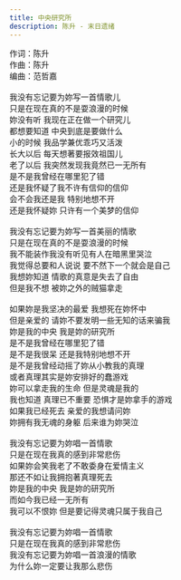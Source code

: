 ```yaml
---
title: 中央研究所
description: 陈升 - 末日遗绪
---
```


作词：陈升<br />作曲：陈升<br />编曲：范哲嘉<br /><br />我没有忘记要为妳写一首情歌儿<br />只是在现在真的不是耍浪漫的时候<br />妳没有听 我现在正在做一个研究儿<br />都想要知道 中央到底是要做什么<br />小的时候 我品学兼优乖巧又活泼<br />长大以后 每天想著要报效祖国儿<br />老了以后 我突然发现我竟然已一无所有<br />是不是我曾经在哪里犯了错<br />还是我怀疑了我不许有信仰的信仰<br />会不会我还是我 特别地想不开<br />还是我怀疑妳 只许有一个美梦的信仰<br /><br />我没有忘记要为妳写一首美丽的情歌<br />只是在现在真的不是耍浪漫的时候<br />我不能装作我没有听见有人在暗黑里哭泣<br />我觉得总要和人说说  要不然下一个就会是自己<br />我想妳知道 情歌的真意是失去了自由<br />但是我不想 被妳之外的贼猫拿走<br /><br />如果妳是我坚决的最爱 我想死在妳怀中<br />但是亲爱的 请妳不要发明一些无知的话来骗我<br />妳是我的中央 我是妳的研究所<br />是不是我曾经在哪里犯了错<br />是不是我很呆 还是我特别地想不开<br />是不是我曾经动摇了妳从小教我的真理<br />或者真理其实是妳安排好的蠢游戏<br />妳可以拿走我的生命 但是灵魂是我的<br />我也知道 真理已不重要 恐惧才是妳拿手的游戏<br />如果我已经死去 亲爱的我想请问妳<br />妳拥有我无魂的身躯 后来谁为妳哭泣<br /><br />我没有忘记要为妳唱一首情歌<br />只是在现在我真的感到非常悲伤<br />如果妳会笑我老了不敢委身在爱情主义<br />那还不如让我拥抱著真理死去<br />妳是我的中央 我是妳的研究所<br />而如今我已经一无所有<br />我可以不恨妳 但是要记得灵魂只属于我自己<br /><br />我没有忘记要为妳唱一首情歌<br />只是在现在我真的感到非常悲伤<br />我没有忘记要为妳唱一首浪漫的情歌<br />为什么妳一定要让我那么悲伤